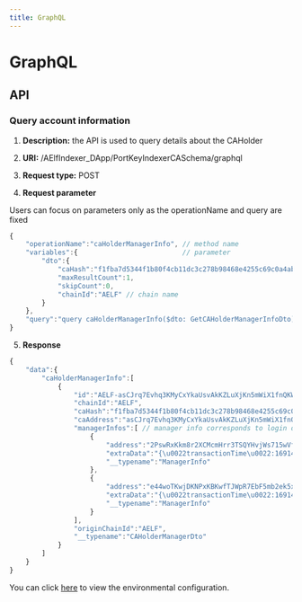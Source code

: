 ```yaml
---
title: GraphQL
---
```


# GraphQL

## API

### Query account information

1. **Description:** the API is used to query details about the CAHolder

2. **URI:** /AElfIndexer_DApp/PortKeyIndexerCASchema/graphql

3. **Request type:** POST

4. **Request parameter**

Users can focus on parameters only as the operationName and query are fixed

```typescript
{
    "operationName":"caHolderManagerInfo", // method name
    "variables":{                          // parameter
        "dto":{
            "caHash":"f1fba7d5344f1b80f4cb11dc3c278b98468e4255c69c0a4ab3d8b931e7a3d9c4", // AA address
            "maxResultCount":1,
            "skipCount":0,
            "chainId":"AELF" // chain name
        }
    },
    "query":"query caHolderManagerInfo($dto: GetCAHolderManagerInfoDto) {\n  caHolderManagerInfo(dto: $dto) {\n    id\n    chainId\n    caHash\n    caAddress\n    managerInfos {\n      address\n      extraData\n      __typename\n    }\n    originChainId\n    __typename\n  }\n}"
}
```

5. **Response**

```typescript
{
    "data":{
        "caHolderManagerInfo":[
            {
                "id":"AELF-asCJrq7Evhq3KMyCxYkaUsvAkKZLuXjKn5mWiX1fnQKWWRHvR",
                "chainId":"AELF",
                "caHash":"f1fba7d5344f1b80f4cb11dc3c278b98468e4255c69c0a4ab3d8b931e7a3d9c4",
                "caAddress":"asCJrq7Evhq3KMyCxYkaUsvAkKZLuXjKn5mWiX1fnQKWWRHvR",
                "managerInfos":[ // manager info corresponds to login device and it will be deleted once logging out
                    {
                        "address":"2PswRxKkm8r2XCMcmHrr3TSQYHvjWs715wVfAZKagyaAr9JYYo",
                        "extraData":"{\u0022transactionTime\u0022:1691481168836,\u0022deviceInfo\u0022:\u0022q/N3XKX1eANTKO3HX2oJmrHVwyc/O35tlJysFY7qX0rV7MjVPsSoapYNQT16PdOT\u0022,\u0022version\u0022:\u00222.0.0\u0022}",
                        "__typename":"ManagerInfo"
                    },
                    {
                        "address":"e44woTKwjDKNPxKBKwfTJWpR7EbF5mb2ek5xiorn1BNtR3XTb",
                        "extraData":"{\u0022transactionTime\u0022:1691482959836,\u0022deviceInfo\u0022:\u0022q/N3XKX1eANTKO3HX2oJmrHVwyc/O35tlJysFY7qX0rV7MjVPsSoapYNQT16PdOT\u0022,\u0022version\u0022:\u00222.0.0\u0022}",
                        "__typename":"ManagerInfo"
                    }
                ],
                "originChainId":"AELF",
                "__typename":"CAHolderManagerDto"
            }
        ]
    }
}
```

You can click [here](/docs/EnvironmentalConfiguration) to view the environmental configuration.
